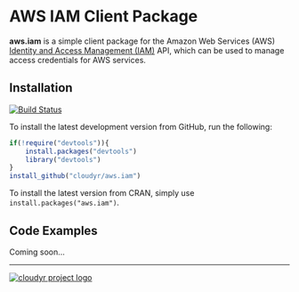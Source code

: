 # AWS IAM Client Package #

**aws.iam** is a simple client package for the Amazon Web Services (AWS) [Identity and Access Management (IAM)](http://aws.amazon.com/iam/) API, which can be used to manage access credentials for AWS services.

## Installation ##

[![Build Status](https://travis-ci.org/cloudyr/aws.iam.png?branch=master)](https://travis-ci.org/cloudyr/aws.iam)

To install the latest development version from GitHub, run the following:

```R
if(!require("devtools")){
    install.packages("devtools")
    library("devtools")
}
install_github("cloudyr/aws.iam")
```

To install the latest version from CRAN, simply use `install.packages("aws.iam")`.


## Code Examples ##

Coming soon...


---
[![cloudyr project logo](http://i.imgur.com/JHS98Y7.png)](https://github.com/cloudyr)
